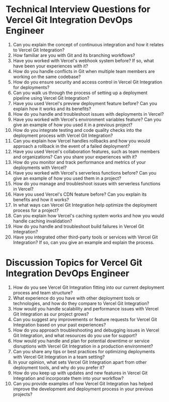 

# Technical Interview Questions for Vercel Git Integration DevOps Engineer

1. Can you explain the concept of continuous integration and how it relates to Vercel Git Integration?
2. How familiar are you with Git and its branching workflows?
3. Have you worked with Vercel's webhook system before? If so, what have been your experiences with it?
4. How do you handle conflicts in Git when multiple team members are working on the same codebase?
5. How do you ensure security and access control in Vercel Git Integration for deployments?
6. Can you walk us through the process of setting up a deployment pipeline using Vercel Git Integration?
7. Have you used Vercel's preview deployment feature before? Can you explain how it works and its benefits?
8. How do you handle and troubleshoot issues with deployments in Vercel?
9. Have you worked with Vercel's environment variables feature? Can you give an example of how you used it in a previous project?
10. How do you integrate testing and code quality checks into the deployment process with Vercel Git Integration?
11. Can you explain how Vercel handles rollbacks and how you would approach a rollback in the event of a failed deployment?
12. Have you used Vercel's collaboration features, such as team members and organizations? Can you share your experiences with it?
13. How do you monitor and track performance and metrics of your deployments with Vercel?
14. Have you worked with Vercel's serverless functions before? Can you give an example of how you used them in a project?
15. How do you manage and troubleshoot issues with serverless functions in Vercel?
16. Have you used Vercel's CDN feature before? Can you explain its benefits and how it works?
17. In what ways can Vercel Git Integration help optimize the deployment process for a project?
18. Can you explain how Vercel's caching system works and how you would handle caching invalidation?
19. How do you handle and troubleshoot build failures in Vercel Git Integration?
20. Have you integrated other third-party tools or services with Vercel Git Integration? If so, can you give an example and explain the process.

# Discussion Topics for Vercel Git Integration DevOps Engineer

1. How do you see Vercel Git Integration fitting into our current deployment process and team structure?
2. What experience do you have with other deployment tools or technologies, and how do they compare to Vercel Git Integration?
3. How would you handle scalability and performance issues with Vercel Git Integration as our project grows?
4. Can you suggest any improvements or feature requests for Vercel Git Integration based on your past experiences?
5. How do you approach troubleshooting and debugging issues in Vercel Git Integration, and what resources do you use for support?
6. How would you handle and plan for potential downtime or service disruptions with Vercel Git Integration in a production environment?
7. Can you share any tips or best practices for optimizing deployments with Vercel Git Integration in a team setting?
8. In your opinion, what sets Vercel Git Integration apart from other deployment tools, and why do you prefer it?
9. How do you keep up with updates and new features in Vercel Git Integration and incorporate them into your workflow?
10. Can you provide examples of how Vercel Git Integration has helped improve the development and deployment process in your previous projects?